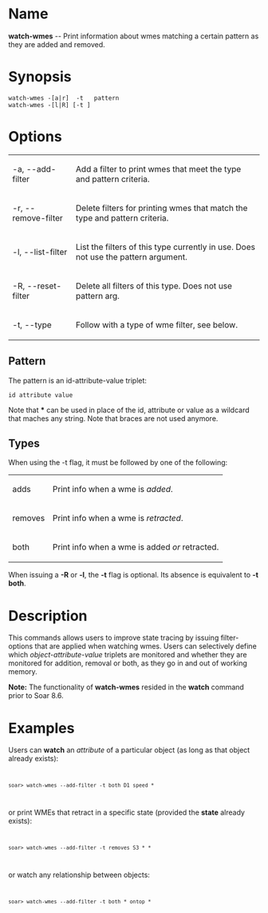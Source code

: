 = Name =
'''watch-wmes''' -- Print information about wmes matching a certain pattern as they are added and removed.

= Synopsis =
 watch-wmes -[a|r]  -t <type>  pattern
 watch-wmes -[l|R] [-t <type>]

= Options =
{| border="1" cellpadding="2"
|   -a, --add-filter || Add a filter to print wmes that meet the type and pattern criteria.
|-
|   -r, --remove-filter || Delete filters for printing wmes that match the type and pattern criteria.
|-
|   -l, --list-filter || List the filters of this type currently in use.  Does not use the pattern argument.
|-
|   -R, --reset-filter || Delete all filters of this type. Does not use pattern arg.
|-
| -t, --type || Follow with a type of wme filter, see below.
|}
== Pattern ==
The pattern is an id-attribute-value triplet:
 id attribute value
Note that '''*''' can be used in place of the id, attribute or value as a wildcard that maches any string.  Note that braces are not used anymore.

== Types ==
When using the -t flag, it must be followed by one of the following:
{| border="1" cellpadding="2"
| adds || Print info when a wme is ''added''.
|-
| removes || Print info when a wme is ''retracted''.
|-
| both || Print info when a wme is added ''or'' retracted.
|}
When issuing a '''-R''' or '''-l''', the '''-t''' flag is optional.  Its absence is equivalent to '''-t both'''.

= Description =
This commands allows users to improve state tracing by issuing filter-options that are applied when watching wmes.   Users can selectively define which          ''object-attribute-value'' triplets are monitored and whether they are monitored for
addition, removal or both, as they go in and out of working memory.

'''Note:''' The functionality of '''watch-wmes''' resided in the '''watch''' command prior to Soar 8.6.

= Examples =
Users can '''watch''' an ''attribute'' of a particular object
(as long as that object already exists):
<code>
 soar> watch-wmes --add-filter -t both D1 speed *
</code>

or print WMEs that retract in a specific state (provided the '''state'''
already exists):
<code>
 soar> watch-wmes --add-filter -t removes S3 * *
</code>
or watch any relationship between objects:
<code>
 soar> watch-wmes --add-filter -t both * ontop *
</code>

